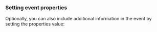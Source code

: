 ### Setting event properties

Optionally, you can also include additional information in the event by setting the properties value: